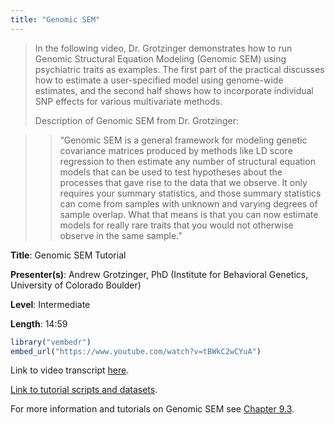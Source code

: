 ```yaml
---
title: "Genomic SEM"
---
```


> In the following video, Dr. Grotzinger demonstrates how to run Genomic Structural Equation Modeling (Genomic SEM) using psychiatric traits as examples. The first part of the practical discusses how to estimate a user-specified model using genome-wide estimates, and the second half shows how to incorporate individual SNP effects for various multivariate methods.
>
> Description of Genomic SEM from Dr. Grotzinger:

> > "Genomic SEM is a general framework for modeling genetic covariance matrices produced by methods like LD score regression to then estimate any number of structural equation models that can be used to test hypotheses about the processes that gave rise to the data that we observe. It only requires your summary statistics, and those summary statistics can come from samples with unknown and varying degrees of sample overlap. What that means is that you can now estimate models for really rare traits that you would not otherwise observe in the same sample."

**Title**: Genomic SEM Tutorial

**Presenter(s)**: Andrew Grotzinger, PhD (Institute for Behavioral Genetics, University of Colorado Boulder)

**Level**: Intermediate

**Length**: 14:59

```r
library("vembedr")
embed_url("https://www.youtube.com/watch?v=tBWkC2wCYuA")
```

Link to video transcript [here](software_genomicSEM_transcript.qmd).

[Link to tutorial scripts and datasets](https://utexas.app.box.com/s/nmkyfd17lq0aux2vuo735ohy00tl74qt).

For more information and tutorials on Genomic SEM see [Chapter 9.3](chapter9.qmd#sec-section3).
